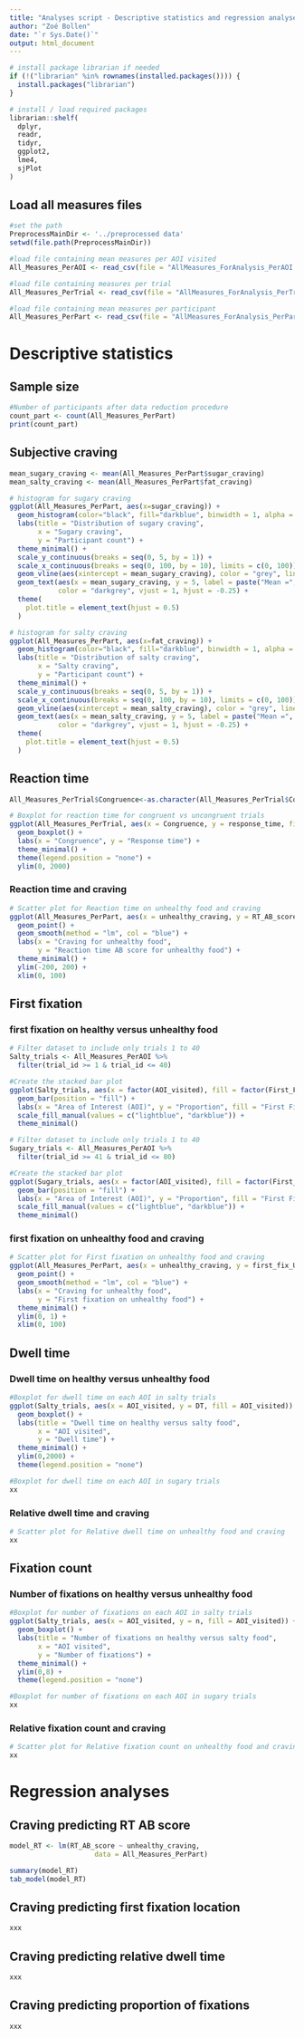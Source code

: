 ```yaml
---
title: "Analyses script - Descriptive statistics and regression analyses"
author: "Zoé Bollen"
date: "`r Sys.Date()`"
output: html_document
---
```


```r
# install package librarian if needed
if (!("librarian" %in% rownames(installed.packages()))) {
  install.packages("librarian")
}

# install / load required packages
librarian::shelf(
  dplyr,
  readr, 
  tidyr,
  ggplot2,
  lme4,
  sjPlot
)
```

## Load all measures files

```r
#set the path
PreprocessMainDir <- '../preprocessed data'
setwd(file.path(PreprocessMainDir))

#load file containing mean measures per AOI visited 
All_Measures_PerAOI <- read_csv(file = "AllMeasures_ForAnalysis_PerAOI.csv")

#load file containing measures per trial 
All_Measures_PerTrial <- read_csv(file = "AllMeasures_ForAnalysis_PerTrial.csv")

#load file containing mean measures per participant 
All_Measures_PerPart <- read_csv(file = "AllMeasures_ForAnalysis_PerPart.csv")
```

# Descriptive statistics

## Sample size

```r
#Number of participants after data reduction procedure
count_part <- count(All_Measures_PerPart)
print(count_part)
```

## Subjective craving

```r
mean_sugary_craving <- mean(All_Measures_PerPart$sugar_craving)
mean_salty_craving <- mean(All_Measures_PerPart$fat_craving)

# histogram for sugary craving
ggplot(All_Measures_PerPart, aes(x=sugar_craving)) + 
  geom_histogram(color="black", fill="darkblue", binwidth = 1, alpha = 0.5) +
  labs(title = "Distribution of sugary craving",
       x = "Sugary craving",
       y = "Participant count") +
  theme_minimal() +
  scale_y_continuous(breaks = seq(0, 5, by = 1)) +
  scale_x_continuous(breaks = seq(0, 100, by = 10), limits = c(0, 100)) + 
  geom_vline(aes(xintercept = mean_sugary_craving), color = "grey", linetype = "dashed", size = 1) + 
  geom_text(aes(x = mean_sugary_craving, y = 5, label = paste("Mean =", round(mean_sugary_craving, 2))), 
            color = "darkgrey", vjust = 1, hjust = -0.25) + 
  theme(
    plot.title = element_text(hjust = 0.5) 
  )

# histogram for salty craving
ggplot(All_Measures_PerPart, aes(x=fat_craving)) + 
  geom_histogram(color="black", fill="darkblue", binwidth = 1, alpha = 0.5) +
  labs(title = "Distribution of salty craving",
       x = "Salty craving",
       y = "Participant count") +
  theme_minimal() +
  scale_y_continuous(breaks = seq(0, 5, by = 1)) +
  scale_x_continuous(breaks = seq(0, 100, by = 10), limits = c(0, 100)) + 
  geom_vline(aes(xintercept = mean_salty_craving), color = "grey", linetype = "dashed", size = 1) + 
  geom_text(aes(x = mean_salty_craving, y = 5, label = paste("Mean =", round(mean_salty_craving, 2))), 
            color = "darkgrey", vjust = 1, hjust = -0.25) + 
  theme(
    plot.title = element_text(hjust = 0.5) 
  )
```

## Reaction time

```r
All_Measures_PerTrial$Congruence<-as.character(All_Measures_PerTrial$Congruence)

# Boxplot for reaction time for congruent vs uncongruent trials
ggplot(All_Measures_PerTrial, aes(x = Congruence, y = response_time, fill = Congruence)) +
  geom_boxplot() +
  labs(x = "Congruence", y = "Response time") +
  theme_minimal() +
  theme(legend.position = "none") +
  ylim(0, 2000)
```

### Reaction time and craving

```r
# Scatter plot for Reaction time on unhealthy food and craving
ggplot(All_Measures_PerPart, aes(x = unhealthy_craving, y = RT_AB_score)) +
  geom_point() +
  geom_smooth(method = "lm", col = "blue") +
  labs(x = "Craving for unhealthy food",
       y = "Reaction time AB score for unhealthy food") +
  theme_minimal() +
  ylim(-200, 200) +
  xlim(0, 100)

```

## First fixation

### first fixation on healthy versus unhealthy food

```r
# Filter dataset to include only trials 1 to 40
Salty_trials <- All_Measures_PerAOI %>%
  filter(trial_id >= 1 & trial_id <= 40)

#Create the stacked bar plot
ggplot(Salty_trials, aes(x = factor(AOI_visited), fill = factor(First_Fix))) +
  geom_bar(position = "fill") +
  labs(x = "Area of Interest (AOI)", y = "Proportion", fill = "First Fixation") +
  scale_fill_manual(values = c("lightblue", "darkblue")) +
  theme_minimal()

# Filter dataset to include only trials 1 to 40
Sugary_trials <- All_Measures_PerAOI %>%
  filter(trial_id >= 41 & trial_id <= 80)

#Create the stacked bar plot
ggplot(Sugary_trials, aes(x = factor(AOI_visited), fill = factor(First_Fix))) +
  geom_bar(position = "fill") +
  labs(x = "Area of Interest (AOI)", y = "Proportion", fill = "First Fixation") +
  scale_fill_manual(values = c("lightblue", "darkblue")) +
  theme_minimal()
```

### first fixation on unhealthy food and craving

```r
# Scatter plot for First fixation on unhealthy food and craving
ggplot(All_Measures_PerPart, aes(x = unhealthy_craving, y = first_fix_Unhealthy_mean)) +
  geom_point() +
  geom_smooth(method = "lm", col = "blue") +
  labs(x = "Craving for unhealthy food",
       y = "First fixation on unhealthy food") +
  theme_minimal() +
  ylim(0, 1) +
  xlim(0, 100)
```

## Dwell time

### Dwell time on healthy versus unhealthy food

```r
#Boxplot for dwell time on each AOI in salty trials
ggplot(Salty_trials, aes(x = AOI_visited, y = DT, fill = AOI_visited)) +
  geom_boxplot() +
  labs(title = "Dwell time on healthy versus salty food",
       x = "AOI visited",
       y = "Dwell time") +
  theme_minimal() +
  ylim(0,2000) +
  theme(legend.position = "none") 

#Boxplot for dwell time on each AOI in sugary trials
xx
```

### Relative dwell time and craving

```r
# Scatter plot for Relative dwell time on unhealthy food and craving
xx

```

## Fixation count

### Number of fixations on healthy versus unhealthy food

```r
#Boxplot for number of fixations on each AOI in salty trials
ggplot(Salty_trials, aes(x = AOI_visited, y = n, fill = AOI_visited)) +
  geom_boxplot() +
  labs(title = "Number of fixations on healthy versus salty food",
       x = "AOI visited",
       y = "Number of fixations") +
  theme_minimal() +
  ylim(0,8) +
  theme(legend.position = "none") 

#Boxplot for number of fixations on each AOI in sugary trials
xx
```

### Relative fixation count and craving

```r
# Scatter plot for Relative fixation count on unhealthy food and craving
xx

```

# Regression analyses

## Craving predicting RT AB score

```r
model_RT <- lm(RT_AB_score ~ unhealthy_craving, 
                     data = All_Measures_PerPart) 

summary(model_RT)
tab_model(model_RT)
```

## Craving predicting first fixation location

```r
xxx
```

## Craving predicting relative dwell time

```r
xxx
```

## Craving predicting proportion of fixations

```r
xxx
```
